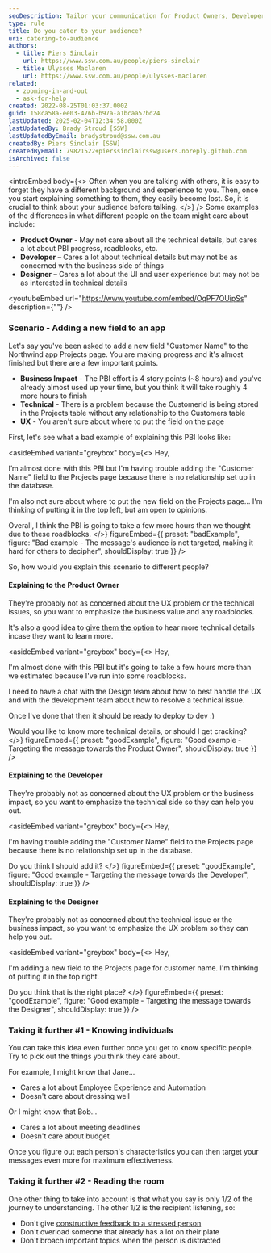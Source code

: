 ```yaml
---
seoDescription: Tailor your communication for Product Owners, Developers, and Designers to ensure clarity and alignment across roles.
type: rule
title: Do you cater to your audience?
uri: catering-to-audience
authors:
  - title: Piers Sinclair
    url: https://www.ssw.com.au/people/piers-sinclair
  - title: Ulysses Maclaren
    url: https://www.ssw.com.au/people/ulysses-maclaren
related:
  - zooming-in-and-out
  - ask-for-help
created: 2022-08-25T01:03:37.000Z
guid: 158ca58a-ee03-476b-b97a-a1bcaa57bd24
lastUpdated: 2025-02-04T12:34:58.000Z
lastUpdatedBy: Brady Stroud [SSW]
lastUpdatedByEmail: bradystroud@ssw.com.au
createdBy: Piers Sinclair [SSW]
createdByEmail: 79821522+pierssinclairssw@users.noreply.github.com
isArchived: false
---
```

<introEmbed
  body={<>
Often when you are talking with others, it is easy to forget they have a different background and experience to you. Then, once you start explaining something to them, they easily become lost. So, it is crucial to think about your audience before talking.
  </>}
/>
Some examples of the differences in what different people on the team might care about include:

* **Product Owner** - May not care about all the technical details, but cares a lot about PBI progress, roadblocks, etc.
* **Developer** – Cares a lot about technical details but may not be as concerned with the business side of things
* **Designer** – Cares a lot about the UI and user experience but may not be as interested in technical details


<youtubeEmbed url="https://www.youtube.com/embed/OqPF7OUipSs" description={""} />


### Scenario - Adding a new field to an app

Let's say you've been asked to add a new field "Customer Name" to the Northwind app Projects page. You are making progress and it's almost finished but there are a few important points.

* **Business Impact** - The PBI effort is 4 story points (~8 hours) and you've already almost used up your time, but you think it will take roughly 4 more hours to finish
* **Technical** - There is a problem because the CustomerId is being stored in the Projects table without any relationship to the Customers table
* **UX** - You aren't sure about where to put the field on the page

First, let's see what a bad example of explaining this PBI looks like:


<asideEmbed
  variant="greybox"
  body={<>
    Hey,

I’m almost done with this PBI but I'm having trouble adding the "Customer Name" field to the Projects page because there is no relationship set up in the database.

I'm also not sure about where to put the new field on the Projects page... I'm thinking of putting it in the top left, but am open to opinions.

Overall, I think the PBI is going to take a few more hours than we thought due to these roadblocks.
  </>}
  figureEmbed={{
    preset: "badExample",
    figure: "Bad example - The message's audience is not targeted, making it hard for others to decipher",
    shouldDisplay: true
  }}
/>


So, how would you explain this scenario to different people?

#### Explaining to the Product Owner

They're probably not as concerned about the UX problem or the technical issues, so you want to emphasize the business value and any roadblocks.

It's also a good idea to [give them the option](/do-you-manage-up) to hear more technical details incase they want to learn more.


<asideEmbed
  variant="greybox"
  body={<>
    Hey,

I'm almost done with this PBI but it's going to take a few hours more than we estimated because I've run into some roadblocks.

I need to have a chat with the Design team about how to best handle the UX and with the development team about how to resolve a technical issue.

Once I've done that then it should be ready to deploy to dev :)

Would you like to know more technical details, or should I get cracking?
  </>}
  figureEmbed={{
    preset: "goodExample",
    figure: "Good example - Targeting the message towards the Product Owner",
    shouldDisplay: true
  }}
/>


#### Explaining to the Developer

They're probably not as concerned about the UX problem or the business impact, so you want to emphasize the technical side so they can help you out.


<asideEmbed
  variant="greybox"
  body={<>
    Hey,

I'm having trouble adding the "Customer Name" field to the Projects page because there is no relationship set up in the database.

Do you think I should add it?
  </>}
  figureEmbed={{
    preset: "goodExample",
    figure: "Good example - Targeting the message towards the Developer",
    shouldDisplay: true
  }}
/>


#### Explaining to the Designer

They're probably not as concerned about the technical issue or the business impact, so you want to emphasize the UX problem so they can help you out.


<asideEmbed
  variant="greybox"
  body={<>
    Hey,

I'm adding a new field to the Projects page for customer name. I'm thinking of putting it in the top right.

Do you think that is the right place?
  </>}
  figureEmbed={{
    preset: "goodExample",
    figure: "Good example - Targeting the message towards the Designer",
    shouldDisplay: true
  }}
/>


### Taking it further #1 - Knowing individuals

You can take this idea even further once you get to know specific people. Try to pick out the things you think they care about.

For example, I might know that Jane...

* Cares a lot about Employee Experience and Automation
* Doesn't care about dressing well

Or I might know that Bob...

* Cares a lot about meeting deadlines
* Doesn't care about budget

Once you figure out each person's characteristics you can then target your messages even more for maximum effectiveness.

### Taking it further #2 - Reading the room

One other thing to take into account is that what you say is only 1/2 of the journey to understanding. The other 1/2 is the recipient listening, so:

* Don't give [constructive feedback to a stressed person](/safe-space)
* Don't overload someone that already has a lot on their plate
* Don't broach important topics when the person is distracted
